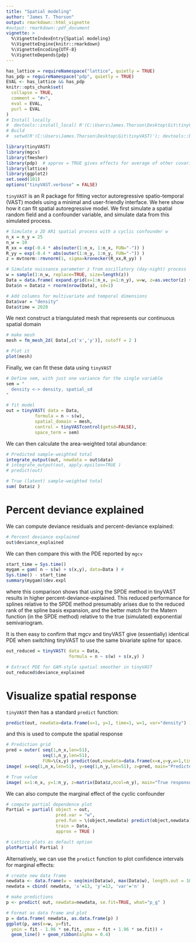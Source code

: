 ```yaml
---
title: "Spatial modeling"
author: "James T. Thorson"
output: rmarkdown::html_vignette
#output: rmarkdown::pdf_document
vignette: >
  %\VignetteIndexEntry{Spatial modeling}
  %\VignetteEngine{knitr::rmarkdown}
  %\VignetteEncoding{UTF-8}
  %\VignetteDepends{pdp}
---
```


```r
has_lattice = requireNamespace("lattice", quietly = TRUE)
has_pdp = requireNamespace("pdp", quietly = TRUE)
EVAL <- has_lattice && has_pdp
knitr::opts_chunk$set(
  collapse = TRUE,
  comment = "#>",
  eval = EVAL,
  purl = EVAL
)
# Install locally
#  devtools::install_local( R'(C:\Users\James.Thorson\Desktop\Git\tinyVAST)', force=TRUE )
# Build
#  setwd(R'(C:\Users\James.Thorson\Desktop\Git\tinyVAST)'); devtools::build_rmd("vignettes/spatial.Rmd"); rmarkdown::render( "vignettes/spatial.Rmd", rmarkdown::pdf_document())
```

```r
library(tinyVAST)
library(mgcv)
library(fmesher)
library(pdp)  # approx = TRUE gives effects for average of other covariates
library(lattice)
library(ggplot2)
set.seed(101)
options("tinyVAST.verbose" = FALSE)
```

`tinyVAST` is an R package for fitting vector autoregressive spatio-temporal (VAST) models using a minimal and user-friendly interface.
We here show how it can fit spatial autoregressive model.  We first simulate a spatial random field and a confounder variable, and simulate data from this simulated process.

```r
# Simulate a 2D AR1 spatial process with a cyclic confounder w
n_x = n_y = 25
n_w = 10
R_xx = exp(-0.4 * abs(outer(1:n_x, 1:n_x, FUN="-")) )
R_yy = exp(-0.4 * abs(outer(1:n_y, 1:n_y, FUN="-")) )
z = mvtnorm::rmvnorm(1, sigma=kronecker(R_xx,R_yy) )

# Simulate nuissance parameter z from oscillatory (day-night) process
w = sample(1:n_w, replace=TRUE, size=length(z))
Data = data.frame( expand.grid(x=1:n_x, y=1:n_y), w=w, z=as.vector(z) + cos(w/n_w*2*pi))
Data$n = Data$z + rnorm(nrow(Data), sd=1)

# Add columns for multivariate and temporal dimensions
Data$var = "density"
Data$time = 2020
```

We next construct a triangulated mesh that represents our continuous spatial domain

```r
# make mesh
mesh = fm_mesh_2d( Data[,c('x','y')], cutoff = 2 )

# Plot it
plot(mesh)
```

Finally, we can fit these data using `tinyVAST`
```r
# Define sem, with just one variance for the single variable
sem = "
  density <-> density, spatial_sd
"

# fit model
out = tinyVAST( data = Data,
           formula = n ~ s(w),
           spatial_domain = mesh,
           control = tinyVASTcontrol(getsd=FALSE),
           space_term = sem)
```

We can then calculate the area-weighted total abundance:
```r
# Predicted sample-weighted total
integrate_output(out, newdata = out$data)
# integrate_output(out, apply.epsilon=TRUE )
# predict(out)

# True (latent) sample-weighted total
sum( Data$z )
```


# Percent deviance explained

We can compute deviance residuals and percent-deviance explained:

```r
# Percent deviance explained
out$deviance_explained
```

We can then compare this with the PDE reported by `mgcv`
```r
start_time = Sys.time()
mygam = gam( n ~ s(w) + s(x,y), data=Data ) #
Sys.time() - start_time
summary(mygam)$dev.expl
```

where this comparison shows that using the SPDE method in tinyVAST results in higher percent-deviance-explained.  This reduced performance for splines relative to the SPDE method presumably arises due to the reduced rank of the spline basis expansion, and the better match for the Matern function (in the SPDE method) relative to the true (simulated) exponential semivariogram.

It is then easy to confirm that mgcv and tinyVAST give (essentially) identical PDE when switching tinyVAST to use the same bivariate spline for space.

```r
out_reduced = tinyVAST( data = Data,
                        formula = n ~ s(w) + s(x,y) )

# Extract PDE for GAM-style spatial smoother in tinyVAST
out_reduced$deviance_explained
```

# Visualize spatial response

`tinyVAST` then has a standard `predict` function:
```r
predict(out, newdata=data.frame(x=1, y=1, time=1, w=1, var="density") )
```

and this is used to compute the spatial response
```r
# Prediction grid
pred = outer( seq(1,n_x,len=51),
              seq(1,n_y,len=51),
              FUN=\(x,y) predict(out,newdata=data.frame(x=x,y=y,w=1,time=1,var="density")) )
image( x=seq(1,n_x,len=51), y=seq(1,n_y,len=51), z=pred, main="Predicted response" )

# True value
image( x=1:n_x, y=1:n_y, z=matrix(Data$z,ncol=n_y), main="True response" )
```

We can also compute the marginal effect of the cyclic confounder
```r
# compute partial dependence plot
Partial = partial( object = out,
                   pred.var = "w",
                   pred.fun = \(object,newdata) predict(object,newdata),
                   train = Data,
                   approx = TRUE )

# Lattice plots as default option
plotPartial( Partial )
```

Alternatively, we can use the `predict` function to plot confidence intervals for marginal effects:

```r
# create new data frame
newdata <- data.frame(w = seq(min(Data$w), max(Data$w), length.out = 100))
newdata = cbind( newdata, 'x'=13, 'y'=13, 'var'='n' )

# make predictions
p <- predict( out, newdata=newdata, se.fit=TRUE, what="p_g" )

# Format as data frame and plot
p = data.frame( newdata, as.data.frame(p) )
ggplot(p, aes(x=w, y=fit,
  ymin = fit - 1.96 * se.fit, ymax = fit + 1.96 * se.fit)) +
  geom_line() + geom_ribbon(alpha = 0.4)
```
